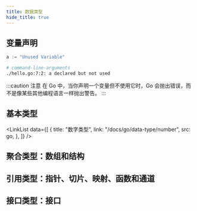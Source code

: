 ```yaml
---
title: 数据类型
hide_title: true
---
```



<FeatureIcon src={go} title="数据类型" />

## 变量声明

```go title="Go"
a := "Unused Variable"
```

```bash title="错误信息"
# command-line-arguments
./hello.go:7:2: a declared but not used
```

:::caution 注意
在 Go 中，当你声明一个变量但不使用它时，Go 会抛出错误，而不是像某些其他编程语言一样抛出警告。
:::

## 基本类型

<LinkList
  data={[
    {
      title: "数字类型",
      link: "/docs/go/data-type/number",
      src: go,
    },
  ]}
/>

## 聚合类型：数组和结构

## 引用类型：指针、切片、映射、函数和通道

## 接口类型：接口
